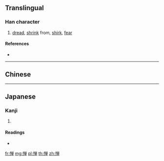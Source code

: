 {{character info/new}}
{{also|憚}}
==Translingual==

===Han character===
{{Han char|rn=61|rad=心|as=08|sn=11|four=|canj=PCWJ|ids=⿰忄单}}

# [[dread]], [[shrink]] from, [[shirk]], [[fear]]

====References====
* {{Han ref|kx=0392.181|hdz=42318.140|uh=60EE|ud=24814}}

----

==Chinese==
{{zh-see|憚}}

----

==Japanese==

===Kanji===
{{ja-kanji|grade=|rs=心09}}

# {{defn|lang=ja|sort=心09}}

====Readings====
* {{ja-readings|on=[[たん]] (tan), [[た]] (ta), [[だん]] (dan)|kun=[[はばかる]] (habakaru), [[はばかり]] (habakari)}}

[[fr:惮]]
[[mg:惮]]
[[pl:惮]]
[[th:惮]]
[[zh:惮]]